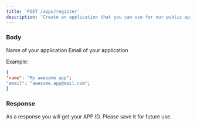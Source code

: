 ```yaml
---
title: 'POST /apps/register'
description: 'Create an application that you can use for our public api.'
---
```



### Body

<ParamField path="name" type="string" required>
 Name of your application
</ParamField>
<ParamField path="email" type="string" required>
 Email of your application
</ParamField>

Example:
```json
{
"name": "My awesome app";
"email": "awesome.app@mail.com";
}
```


### Response

As a response you will get your APP ID. Please save it for future use.